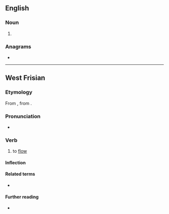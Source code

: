 ==English==

===Noun===
{{en-noun}}

# {{obsolete spelling of|en|stream}}

===Anagrams===
* {{anagrams|en|a=aeemrst|Maestre|Mateers|Teamers|measter|merates|remates|reteams|steamer|teamers}}

----

==West Frisian==

===Etymology===
From {{inh|fy|ofs|}}, from {{inh|fy|gem-pro|*straumijaną}}.

===Pronunciation===
* {{IPA|fy|/ˈstrɪə̯mə/}}

===Verb===
{{head|fy|verb}}

# to [[flow]]

====Inflection====
{{rfinfl|fy|verb}}

====Related terms====
* {{l|fy|stream}}

====Further reading====
* {{R:WFT|98611}}